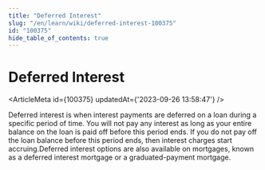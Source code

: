 ```yaml
---
title: "Deferred Interest"
slug: "/en/learn/wiki/deferred-interest-100375"
id: "100375"
hide_table_of_contents: true
---
```



# Deferred Interest

<ArticleMeta id={100375} updatedAt={'2023-09-26 13:58:47'} />
<div className='border-solid border-b border-t-0 my-4 border-[var(--ifm-color-gray-300)]' />

Deferred interest is when interest payments are deferred on a loan during a specific period of time. You will not pay any interest as long as your entire balance on the loan is paid off before this period ends. If you do not pay off the loan balance before this period ends, then interest charges start accruing.Deferred interest options are also available on mortgages, known as a deferred interest mortgage or a graduated-payment mortgage.
